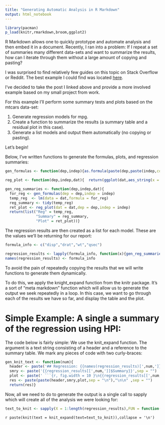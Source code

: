---
title: "Generating Automatic Analysis in R Markdown"
output: html_notebook
---

```{r}
library(pacman)
p_load(knitr,rmarkdown,broom,ggplot2)
```


R Markdown allows one to quickly prototype and automate analysis and then embed it in a document. Recently, I ran into a problem: If I repeat a set of summaries many different data-sets and want to summarize the results, how can I iterate through them without a large amount of copying and pasting?

I was surprised to find relatively few guides on this topic on Stack Overflow or Reddit. The best example I could find was located [here](https://stackoverflow.com/questions/21729415/generate-dynamic-r-markdown-blocks).

I've decided to take the post I linked above and provide a more involved example based on my small project from work.

For this example I'll perform some summary tests and plots based on the mtcars data-set:

1. Generate regression models for mpg.
2. Create a function to summarize the results (a summary table and a residual plot in this case).
3. Generate a list models and output them automatically (no copying or pasting).

Let's begin!

Below, I've written functions to generate the formulas, plots, and regression summaries:

```{r }
gen_formulas <- function(dep,indep){as.formula(paste(dep,paste(indep,collapse = "+"),sep = "~"))}

reg_plot <- function(dep,indep,dat){  return(ggplot(dat,aes_string(x = dep,y = indep))+geom_point()+stat_smooth(method = "lm",col = "blue")+theme_bw())}

gen_reg_summaries <- function(dep,indep,dat){
  for_reg <- gen_formulas(dep = dep,indep = indep)
  temp_reg  <- lm(data = dat,formula = for_reg)
  reg_summary <- tidy(temp_reg)
  ret_plot <- reg_plot(dat = dat,dep = dep,indep = indep)
  return(list("Reg" = temp_reg,
              "Summary" = reg_summary,
              "Plot" = ret_plot))}
```


The regression results are then created as a list for each model. These are the values we'll be returning for our report:

```{r }
formula_info <- c("disp","drat","wt","qsec")

regression_results <- lapply(formula_info, function(x){gen_reg_summaries(dep = "hp",indep = x,dat = mtcars) })
names(regression_results) <- formula_info
```


To avoid the pain of repeatedly copying the results that we will write functions to generate them dynamically.

To do this, we apply the knight_expand function from the knitr package. It's a sort of "meta markdown" function which will allow us to generate the output we seek repeatedly in a loop. In this case, we want to go through each of the results we have so far, and display the table and the plot.

# Simple Example: A single a summary of the regression using HPI:

The code below is fairly simple: We use the knit_expand function. The argument is a text string consisting of a header and a reference to the summary table.  We mark any pieces of code with two curly-braces:

```{r knit_expand arguement, message=FALSE,message=FALSE,warning=FALSE}
gen_knit_text <- function(num){
  header <- paste('## Regression: {{names(regression_results)[',num,']}}',sep = "")
  smry <- paste('{{regression_results[[',num,']]$Summary}}',sep = "")
  plot <- paste(' ```{r, fig.width = 10 }\n{{regression_results[[',num,']]$Plot}}\n```',sep = "")
  res <- paste(paste(header,smry,plot,sep = "\n"),"\n\n" ,sep = "")
  return(res)}
```

Now, all we need to do to generate the output is a single call to sapply which will create all of the analysis we were looking for:

```{r, message=FALSE,message=FALSE,warning=FALSE}
text_to_knit <- sapply(X = 1:length(regression_results),FUN = function(x){ knit(text = gen_knit_text(x)) })
```

`r paste(knit(text = knit_expand(text=text_to_knit)),collapse = '\n') `

